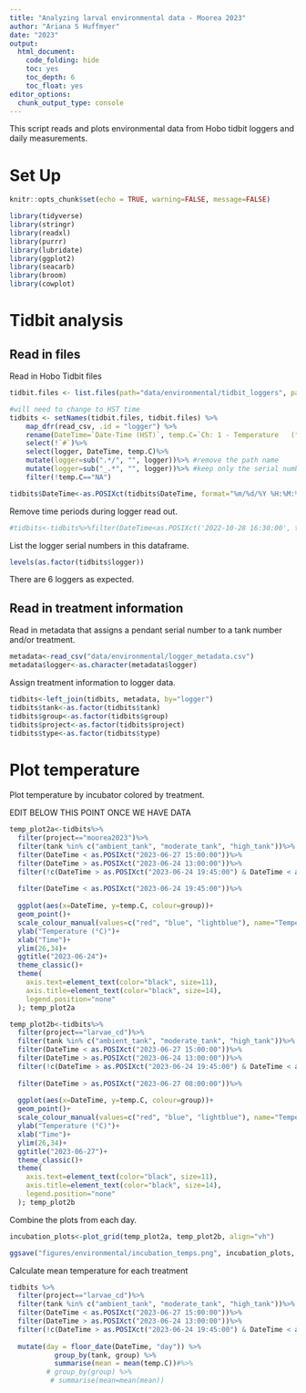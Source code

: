 ```yaml
---
title: "Analyzing larval environmental data - Moorea 2023"
author: "Ariana S Huffmyer"
date: "2023"
output: 
  html_document:
    code_folding: hide
    toc: yes
    toc_depth: 6
    toc_float: yes
editor_options: 
  chunk_output_type: console
---
```


This script reads and plots environmental data from Hobo tidbit loggers and daily measurements.  

# Set Up    

```r
knitr::opts_chunk$set(echo = TRUE, warning=FALSE, message=FALSE)
```

```r
library(tidyverse)
library(stringr)
library(readxl)
library(purrr)
library(lubridate)
library(ggplot2)
library(seacarb)
library(broom)
library(cowplot)
```

# Tidbit analysis 

## Read in files 

Read in Hobo Tidbit files  
```r
tidbit.files <- list.files(path="data/environmental/tidbit_loggers", pattern="*.csv", full.names=TRUE)

#will need to change to HST time 
tidbits <- setNames(tidbit.files, tidbit.files) %>%
    map_dfr(read_csv, .id = "logger") %>%
    rename(DateTime=`Date-Time (HST)`, temp.C=`Ch: 1 - Temperature   (°C)`)%>%
    select(!`#`)%>%
    select(logger, DateTime, temp.C)%>%
    mutate(logger=sub(".*/", "", logger))%>% #remove the path name
    mutate(logger=sub("_.*", "", logger))%>% #keep only the serial number 
    filter(!temp.C=="NA")

tidbits$DateTime<-as.POSIXct(tidbits$DateTime, format="%m/%d/%Y %H:%M:%S", tz="Pacific/Tahiti")
```

Remove time periods during logger read out.   
```r
#tidbits<-tidbits%>%filter(DateTime<as.POSIXct('2022-10-28 16:30:00', tz="Pacific/Honolulu"))
```

List the logger serial numbers in this dataframe.  
```r
levels(as.factor(tidbits$logger))
```

There are 6 loggers as expected.  

## Read in treatment information  

Read in metadata that assigns a pendant serial number to a tank number and/or treatment.  
```r
metadata<-read_csv("data/environmental/logger_metadata.csv")
metadata$logger<-as.character(metadata$logger)
```

Assign treatment information to logger data.  
```r
tidbits<-left_join(tidbits, metadata, by="logger")
tidbits$tank<-as.factor(tidbits$tank)
tidbits$group<-as.factor(tidbits$group)
tidbits$project<-as.factor(tidbits$project)
tidbits$type<-as.factor(tidbits$type)
```

# Plot temperature

Plot temperature by incubator colored by treatment. 

EDIT BELOW THIS POINT ONCE WE HAVE DATA 

```r
temp_plot2a<-tidbits%>%
  filter(project=="moorea2023")%>%
  filter(tank %in% c("ambient_tank", "moderate_tank", "high_tank"))%>%
  filter(DateTime < as.POSIXct("2023-06-27 15:00:00"))%>%
  filter(DateTime > as.POSIXct("2023-06-24 13:00:00"))%>%
  filter(!c(DateTime > as.POSIXct("2023-06-24 19:45:00") & DateTime < as.POSIXct("2023-06-27 8:00:00")))%>%
  
  filter(DateTime < as.POSIXct("2023-06-24 19:45:00"))%>%
  
  ggplot(aes(x=DateTime, y=temp.C, colour=group))+
  geom_point()+
  scale_colour_manual(values=c("red", "blue", "lightblue"), name="Temperature")+
  ylab("Temperature (°C)")+
  xlab("Time")+
  ylim(26,34)+
  ggtitle("2023-06-24")+
  theme_classic()+
  theme(
    axis.text=element_text(color="black", size=11),
    axis.title=element_text(color="black", size=14),
    legend.position="none"
  ); temp_plot2a
```

```r
temp_plot2b<-tidbits%>%
  filter(project=="larvae_cd")%>%
  filter(tank %in% c("ambient_tank", "moderate_tank", "high_tank"))%>%
  filter(DateTime < as.POSIXct("2023-06-27 15:00:00"))%>%
  filter(DateTime > as.POSIXct("2023-06-24 13:00:00"))%>%
  filter(!c(DateTime > as.POSIXct("2023-06-24 19:45:00") & DateTime < as.POSIXct("2023-06-27 8:00:00")))%>%
  
  filter(DateTime > as.POSIXct("2023-06-27 08:00:00"))%>%
  
  ggplot(aes(x=DateTime, y=temp.C, colour=group))+
  geom_point()+
  scale_colour_manual(values=c("red", "blue", "lightblue"), name="Temperature")+
  ylab("Temperature (°C)")+
  xlab("Time")+
  ylim(26,34)+
  ggtitle("2023-06-27")+
  theme_classic()+
  theme(
    axis.text=element_text(color="black", size=11),
    axis.title=element_text(color="black", size=14),
    legend.position="none"
  ); temp_plot2b
```

Combine the plots from each day. 
```r
incubation_plots<-plot_grid(temp_plot2a, temp_plot2b, align="vh")

ggsave("figures/environmental/incubation_temps.png", incubation_plots, width=8, height=4, dpi=300)
```

Calculate mean temperature for each treatment      
```r
tidbits %>%
  filter(project=="larvae_cd")%>%
  filter(tank %in% c("ambient_tank", "moderate_tank", "high_tank"))%>%
  filter(DateTime < as.POSIXct("2023-06-27 15:00:00"))%>%
  filter(DateTime > as.POSIXct("2023-06-24 13:00:00"))%>%
  filter(!c(DateTime > as.POSIXct("2023-06-24 19:45:00") & DateTime < as.POSIXct("2023-06-27 8:00:00")))%>%
  
  mutate(day = floor_date(DateTime, "day")) %>%
           group_by(tank, group) %>%
           summarise(mean = mean(temp.C))#%>%
         # group_by(group) %>%
          # summarise(mean=mean(mean))
```
